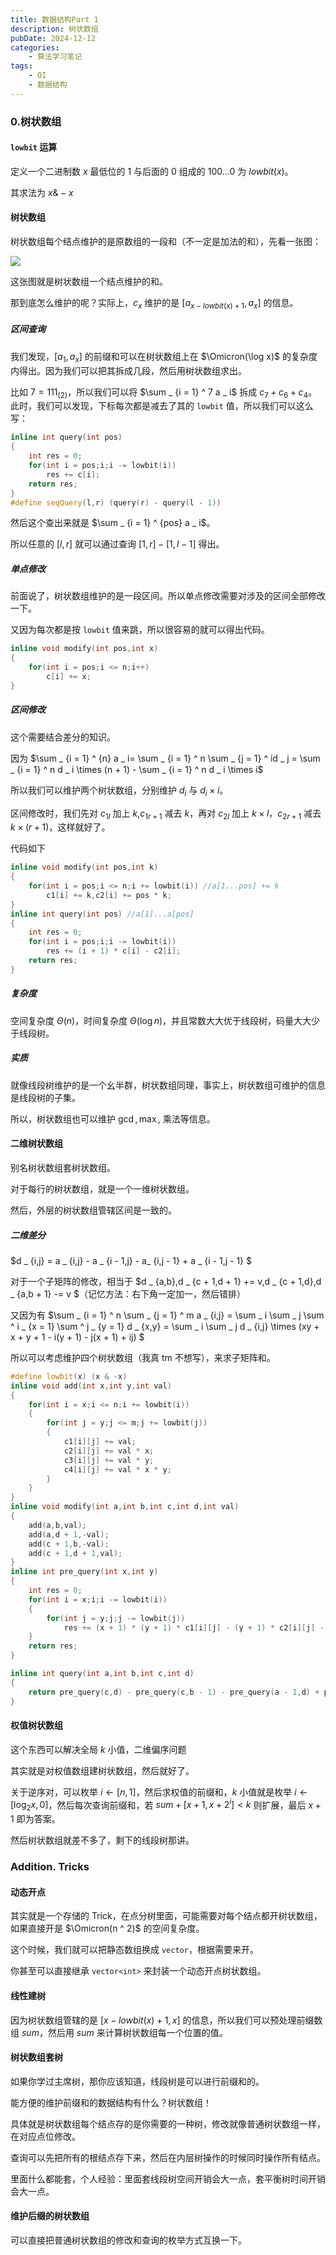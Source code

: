 ```yaml
---
title: 数据结构Part 1
description: 树状数组
pubDate: 2024-12-12
categories:
    - 算法学习笔记
tags:
    - OI
    - 数据结构
---
```


### 0.树状数组

#### `lowbit` 运算

定义一个二进制数 $x$ 最低位的 $1$ 与后面的 $0$ 组成的 $100 \ldots 0$ 为 $lowbit(x)$。

其求法为 $x \& -x$

#### 树状数组

树状数组每个结点维护的是原数组的一段和（不一定是加法的和），先看一张图：

![](/image/fenwick.png)

这张图就是树状数组一个结点维护的和。

那到底怎么维护的呢？实际上，$c _ x$ 维护的是 $[a _ {x - lowbit(x) + 1},a _ x]$ 的信息。

##### 区间查询

我们发现，$[a _ 1,a _ x]$ 的前缀和可以在树状数组上在 $\Omicron(\log x)$ 的复杂度内得出。因为我们可以把其拆成几段，然后用树状数组求出。

比如 $7 = 111 _ {(2)}$，所以我们可以将 $\sum _ {i = 1} ^ 7 a _ i$ 拆成 $c _ 7 + c _ 6 + c _ 4$。此时，我们可以发现，下标每次都是减去了其的 `lowbit` 值，所以我们可以这么写：

```cpp
inline int query(int pos)
{
    int res = 0;
    for(int i = pos;i;i -= lowbit(i))
        res += c[i];
    return res;
}
#define seqQuery(l,r) (query(r) - query(l - 1))
```

然后这个查出来就是 $\sum _ {i = 1} ^ {pos} a _ i$。

所以任意的 $[l,r]$ 就可以通过查询 $[1,r] - [1,l - 1]$ 得出。

##### 单点修改

前面说了，树状数组维护的是一段区间。所以单点修改需要对涉及的区间全部修改一下。

又因为每次都是按 `lowbit` 值来跳，所以很容易的就可以得出代码。

```cpp
inline void modify(int pos,int x)
{
    for(int i = pos;i <= n;i++)
        c[i] += x;
}
```

##### 区间修改

这个需要结合差分的知识。

因为 $\sum _ {i = 1} ^ {n} a _ i= \sum _ {i = 1} ^ n \sum _ {j = 1} ^ id _ j = \sum _ {i = 1} ^ n d _ i \times (n + 1) - \sum _ {i = 1} ^ n d _ i \times i$

所以我们可以维护两个树状数组，分别维护 $d _ i$ 与 $d _ i \times i$。

区间修改时，我们先对 ${c _ 1} _ l$ 加上 $k$,${c _ 1} _ {r + 1}$ 减去 $k$，再对 ${c _ 2} _ l$ 加上 $k \times l$，${c _ 2} _ {r + 1}$ 减去 $k \times (r + 1)$，这样就好了。

代码如下

```cpp
inline void modify(int pos,int k)
{
    for(int i = pos;i <= n;i += lowbit(i)) //a[1...pos] += k
        c1[i] += k,c2[i] += pos * k;
}
inline int query(int pos) //a[1]...a[pos]
{
    int res = 0;
    for(int i = pos;i;i -= lowbit(i))
        res += (i + 1) * c[i] - c2[i];
    return res;
} 
```

##### 复杂度

空间复杂度 $\Theta (n)$，时间复杂度 $\Theta(\log n)$，并且常数大大优于线段树，码量大大少于线段树。

##### 实质

就像线段树维护的是一个幺半群，树状数组同理，事实上，树状数组可维护的信息是线段树的子集。

所以，树状数组也可以维护 $\gcd,\max,$ 乘法等信息。

#### 二维树状数组

别名树状数组套树状数组。

对于每行的树状数组，就是一个一维树状数组。

然后，外层的树状数组管辖区间是一致的。

##### 二维差分

$d _ {i,j} = a _ {i,j} - a _ {i - 1,j} - a_ {i,j - 1} + a _ {i - 1,j - 1} $

对于一个子矩阵的修改，相当于 $d _ {a,b},d _ {c + 1,d + 1} += v,d _ {c + 1,d},d _ {a,b + 1} -= v $（记忆方法：右下角一定加一，然后错排）

又因为有 $\sum _ {i = 1} ^ n \sum _ {j = 1} ^ m a _ {i,j} = \sum _ i \sum _ j \sum ^ i _ {x = 1} \sum ^ j _ {y = 1} d _ {x,y} = \sum _ i \sum _ j d _ {i,j} \times (xy + x + y + 1 - i(y + 1) - j(x + 1) + ij) $

所以可以考虑维护四个树状数组（我真 tm 不想写），来求子矩阵和。

```cpp
#define lowbit(x) (x & -x)
inline void add(int x,int y,int val)
{
    for(int i = x;i <= n;i += lowbit(i))
    {
        for(int j = y;j <= m;j += lowbit(j))
        {
            c1[i][j] += val;
            c2[i][j] += val * x;
            c3[i][j] += val * y;
            c4[i][j] += val * x * y;
        }
    }
}
inline void modify(int a,int b,int c,int d,int val)
{
    add(a,b,val);
    add(a,d + 1,-val);
    add(c + 1,b,-val);
    add(c + 1,d + 1,val);
}
inline int pre_query(int x,int y)
{
    int res = 0;
    for(int i = x;i;i -= lowbit(i))
    {
        for(int j = y;j;j -= lowbit(j))
            res += (x + 1) * (y + 1) * c1[i][j] - (y + 1) * c2[i][j] - (x + 1) * c3[i][j] + c4[i][j];
    }
    return res;
}

inline int query(int a,int b,int c,int d)
{
    return pre_query(c,d) - pre_query(c,b - 1) - pre_query(a - 1,d) + pre_query(a - 1,b - 1);
}
```

#### 权值树状数组

这个东西可以解决全局 $k$ 小值，二维偏序问题

其实就是对权值数组建树状数组，然后就好了。

关于逆序对，可以枚举 $i \gets [n,1]$，然后求权值的前缀和，$k$ 小值就是枚举 $i \gets [\log _ 2 x,0]$，然后每次查询前缀和，若 $sum + [x + 1,x + 2 ^ i] \lt k$ 则扩展，最后 $x + 1$ 即为答案。

然后树状数组就差不多了，剩下的线段树那讲。

### Addition. Tricks

#### 动态开点

其实就是一个存储的 Trick，在点分树里面，可能需要对每个结点都开树状数组，如果直接开是 $\Omicron(n ^ 2)$ 的空间复杂度。

这个时候，我们就可以把静态数组换成 `vector`，根据需要来开。

你甚至可以直接继承 `vector<int>` 来封装一个动态开点树状数组。

#### 线性建树

因为树状数组管辖的是 $[x - lowbit(x) + 1,x]$ 的信息，所以我们可以预处理前缀数组 $sum$，然后用 $sum$ 来计算树状数组每一个位置的值。

#### 树状数组套树

如果你学过主席树，那你应该知道，线段树是可以进行前缀和的。

能方便的维护前缀和的数据结构有什么？树状数组！

具体就是树状数组每个结点存的是你需要的一种树，修改就像普通树状数组一样，在对应点位修改。

查询可以先把所有的根结点存下来，然后在内层树操作的时候同时操作所有结点。

里面什么都能套，个人经验：里面套线段树空间开销会大一点，套平衡树时间开销会大一点。

#### 维护后缀的树状数组

可以直接把普通树状数组的修改和查询的枚举方式互换一下。
